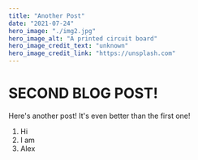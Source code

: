 ```yaml
---
title: "Another Post"
date: "2021-07-24"
hero_image: "./img2.jpg"
hero_image_alt: "A printed circuit board"
hero_image_credit_text: "unknown"
hero_image_credit_link: "https://unsplash.com"
---
```


# SECOND BLOG POST!

Here's another post! It's even better than the first one!

1. Hi
2. I am
3. Alex